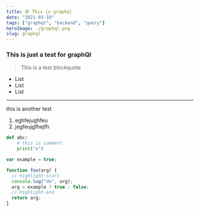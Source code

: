 ```yaml
---
title: 🕸 This is graphql
date: "2021-03-19"
tags: ["graphql", "backend", "query"]
heroImage: ./graphql.png
slug: graphql
---
```



### This is just a test for graphQl

> This is a test blockquote

- List
- List
- List

---

this is another test

1. eghfejughfeu
2. jegfeujgfhejfh

```python
def abc:
    # this is comment
    print("x")
```

```javascript
var example = true;

function foo(arg) {
  // highlight-start
  console.log("do", arg);
  arg = example ? true : false;
  // highlight-end
  return arg;
}
```
